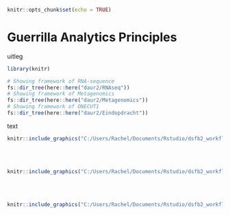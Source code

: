 
```r
knitr::opts_chunk$set(echo = TRUE)
```
# Guerrilla Analytics Principles
uitleg

```r
library(knitr)

# Showing framework of RNA-sequence 
fs::dir_tree(here::here("daur2/RNAseq"))
# Showing framework of Metagenomics 
fs::dir_tree(here::here("daur2/Metagenomics"))
# Showing framework of ONECUT1 
fs::dir_tree(here::here("daur2/Eindopdracht"))
```

text
```r

knitr::include_graphics("C:/Users/Rachel/Documents/Rstudio/dsfb2_workflows_portfolio/bookdown/images/RNA-tree.png")
```

<br/><br/>
```r

knitr::include_graphics("C:/Users/Rachel/Documents/Rstudio/dsfb2_workflows_portfolio/bookdown/images/Meta-tree.png")
```

<br/><br/>
```r

knitr::include_graphics("C:/Users/Rachel/Documents/Rstudio/dsfb2_workflows_portfolio/bookdown/images/Eind-tree.png")
```
